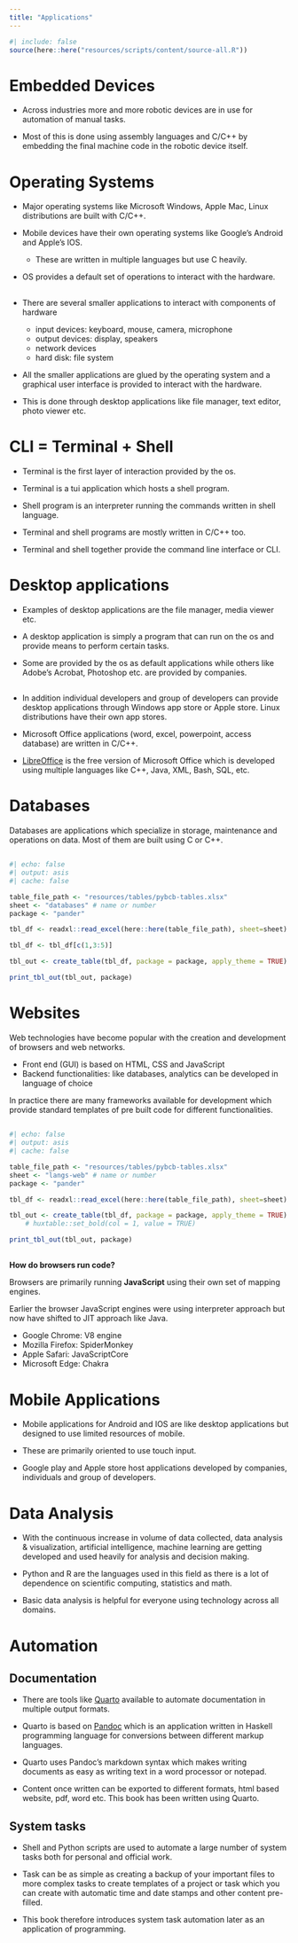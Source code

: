 ```yaml
---
title: "Applications"
---
```


```r
#| include: false
source(here::here("resources/scripts/content/source-all.R"))
```

# Embedded Devices

- Across industries more and more robotic devices are in use for automation of manual tasks.

- Most of this is done using assembly languages and C/C++ by embedding the final machine code in the robotic device itself.

# Operating Systems

- Major operating systems like Microsoft Windows, Apple Mac, Linux distributions are built with C/C++.

- Mobile devices have their own operating systems like Google's Android and Apple's IOS.
    - These are written in multiple languages but use C heavily.

- OS provides a default set of operations to interact with the hardware.

##

- There are several smaller applications to interact with components of hardware
    - input devices: keyboard, mouse, camera, microphone
    - output devices: display, speakers
    - network devices
    - hard disk: file system

- All the smaller applications are glued by the operating system and a graphical user interface is provided to interact with the hardware.

- This is done through desktop applications like file manager, text editor, photo viewer etc.

# CLI = Terminal + Shell

- Terminal is the first layer of interaction provided by the os.

- Terminal is a tui application which hosts a shell program.

- Shell program is an interpreter running the commands written in shell language.

- Terminal and shell programs are mostly written in C/C++ too.

- Terminal and shell together provide the command line interface or CLI.

# Desktop applications

- Examples of desktop applications are the file manager, media viewer etc.

- A desktop application is simply a program that can run on the os and provide means to perform certain tasks.

- Some are provided by the os as default applications while others like Adobe's Acrobat, Photoshop etc. are provided by companies.

##

- In addition individual developers and group of developers can provide desktop applications through Windows app store or Apple store. Linux distributions have their own app stores.

- Microsoft Office applications (word, excel, powerpoint, access database) are written in C/C++.

- [LibreOffice](https://www.libreoffice.org/discover/libreoffice/) is the free version of Microsoft Office which is developed using multiple languages like C++, Java, XML, Bash, SQL, etc.

# Databases

Databases are applications which specialize in storage, maintenance and operations on data. Most of them are built using C or C++.

## {.fragile .smaller}

```r
#| echo: false
#| output: asis
#| cache: false

table_file_path <- "resources/tables/pybcb-tables.xlsx"
sheet <- "databases" # name or number
package <- "pander"

tbl_df <- readxl::read_excel(here::here(table_file_path), sheet=sheet)

tbl_df <- tbl_df[c(1,3:5)]

tbl_out <- create_table(tbl_df, package = package, apply_theme = TRUE)

print_tbl_out(tbl_out, package)
```

# Websites

Web technologies have become popular with the creation and development of browsers and web networks.

- Front end (GUI) is based on HTML, CSS and JavaScript
- Backend functionalities: like databases, analytics can be developed in language of choice

In practice there are many frameworks available for development which provide standard templates of pre built code for different functionalities.

## {.fragile}

```r
#| echo: false
#| output: asis
#| cache: false

table_file_path <- "resources/tables/pybcb-tables.xlsx"
sheet <- "langs-web" # name or number
package <- "pander"

tbl_df <- readxl::read_excel(here::here(table_file_path), sheet=sheet)

tbl_out <- create_table(tbl_df, package = package, apply_theme = TRUE)
    # huxtable::set_bold(col = 1, value = TRUE)

print_tbl_out(tbl_out, package)
```

##

**How do browsers run code?**

Browsers are primarily running **JavaScript** using their own set of mapping engines.

Earlier the browser JavaScript engines were using interpreter approach but now have shifted to JIT approach like Java.

- Google Chrome: V8 engine
- Mozilla Firefox: SpiderMonkey
- Apple Safari: JavaScriptCore
- Microsoft Edge: Chakra


# Mobile Applications

- Mobile applications for Android and IOS are like desktop applications but designed to use limited resources of mobile.

- These are primarily oriented to use touch input.

- Google play and Apple store host applications developed by companies, individuals and group of developers.

# Data Analysis

- With the continuous increase in volume of data collected, data analysis & visualization, artificial intelligence, machine learning are getting developed and used heavily for analysis and decision making.

- Python and R are the languages used in this field as there is a lot of dependence on scientific computing, statistics and math.

- Basic data analysis is helpful for everyone using technology across all domains.

# Automation

## Documentation

- There are tools like [Quarto](https://quarto.org/) available to automate documentation in multiple output formats.

- Quarto is based on [Pandoc](https://pandoc.org/) which is an application written in Haskell programming language for conversions between different markup languages.

- Quarto uses Pandoc's markdown syntax which makes writing documents as easy as writing text in a word processor or notepad.

- Content once written can be exported to different formats, html based website, pdf, word etc. This book has been written using Quarto.

## System tasks

- Shell and Python scripts are used to automate a large number of system tasks both for personal and official work.

- Task can be as simple as creating a backup of your important files to more complex tasks to create templates of a project or task which you can create with automatic time and date stamps and other content pre-filled.

- This book therefore introduces system task automation later as an application of programming.

